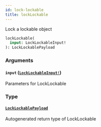 ```yaml
---
id: lock-lockable
title: lockLockable
---
```


Lock a lockable object

```graphql
lockLockable(
  input: LockLockableInput!
): LockLockablePayload

```

### Arguments

#### `input` ([`LockLockableInput!`](/docs/api/inputs/lock-lockable-input))

Parameters for LockLockable

### Type

#### [`LockLockablePayload`](/docs/api/objects/lock-lockable-payload)

Autogenerated return type of LockLockable
